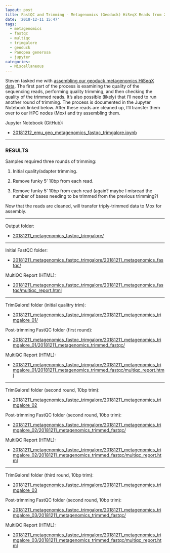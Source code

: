 ```yaml
---
layout: post
title: FastQC and Trimming - Metagenomics (Geoduck) HiSeqX Reads from 20180809
date: '2018-12-11 15:47'
tags:
  - metagenomics
  - fastqc
  - multiqc
  - trimgalore
  - geoduck
  - Panopea generosa
  - jupyter
categories:
  - Miscellaneous
---
```

Steven tasked me with [assembling our geoduck metagenomics HiSeqX data](https://github.com/RobertsLab/resources/issues/508). The first part of the process is examining the quality of the sequencing reads, performing quality trimming, and then checking the quality of the trimmed reads. It's also possible (likely) that I'll need to run another round of trimming. The process is documented in the Jupyter Notebook linked below. After these reads are cleaned up, I'll transfer them over to our HPC nodes (Mox) and try assembling them.


Jupyter Notebook (GitHub):

- [20181212_emu_geo_metagenomics_fastqc_trimgalore.ipynb](https://github.com/RobertsLab/code/blob/master/notebooks/sam/20181212_emu_geo_metagenomics_fastqc_trimgalore.ipynb)

---

### RESULTS

Samples required three rounds of trimming:

1. Initial quality/adapter trimming.

2. Remove funky 5' 10bp from each read.

3. Remove funky 5' 10bp from each read (again? maybe I misread the number of bases needing to be trimmed from the previous trimming?)

Now that the reads are cleaned, will transfer triply-trimmed data to Mox for assembly.

---

Output folder:

- [20181211_metagenomics_fastqc_trimgalore/](http://gannet.fish.washington.edu/Atumefaciens/20181211_metagenomics_fastqc_trimgalore/)


---

Initial FastQC folder:

- [20181211_metagenomics_fastqc_trimgalore/20181211_metagenomics_fastqc/](http://gannet.fish.washington.edu/Atumefaciens/20181211_metagenomics_fastqc_trimgalore/20181211_metagenomics_fastqc/)

MultiQC Report (HTML):

- [20181211_metagenomics_fastqc_trimgalore/20181211_metagenomics_fastqc/multiqc_report.html](http://gannet.fish.washington.edu/Atumefaciens/20181211_metagenomics_fastqc_trimgalore/20181211_metagenomics_fastqc/multiqc_report.html)


---

TrimGalore! folder (initial qualitry trim):

- [20181211_metagenomics_fastqc_trimgalore/20181211_metagenomics_trimgalore_01/](http://gannet.fish.washington.edu/Atumefaciens/20181211_metagenomics_fastqc_trimgalore/20181211_metagenomics_trimgalore_01/)

Post-trimming FastQC folder (first round):

- [20181211_metagenomics_fastqc_trimgalore/20181211_metagenomics_trimgalore_01/20181211_metagenomics_trimmed_fastqc/](http://gannet.fish.washington.edu/Atumefaciens/20181211_metagenomics_fastqc_trimgalore/20181211_metagenomics_trimgalore_01/20181211_metagenomics_trimmed_fastqc/)

MultiQC Report (HTML):

- [20181211_metagenomics_fastqc_trimgalore/20181211_metagenomics_trimgalore_01/20181211_metagenomics_trimmed_fastqc/multiqc_report.html](http://gannet.fish.washington.edu/Atumefaciens/20181211_metagenomics_fastqc_trimgalore/20181211_metagenomics_trimgalore_01/20181211_metagenomics_trimmed_fastqc/multiqc_report.html)

---

TrimGalore! folder (second round, 10bp trim):

- [20181211_metagenomics_fastqc_trimgalore/20181211_metagenomics_trimgalore_02](http://gannet.fish.washington.edu/Atumefaciens/20181211_metagenomics_fastqc_trimgalore/20181211_metagenomics_trimgalore_02)

Post-trimming FastQC folder (second round, 10bp trim):

- [20181211_metagenomics_fastqc_trimgalore/20181211_metagenomics_trimgalore_02/20181211_metagenomics_trimmed_fastqc/](http://gannet.fish.washington.edu/Atumefaciens/20181211_metagenomics_fastqc_trimgalore/20181211_metagenomics_trimgalore_02/20181211_metagenomics_trimmed_fastqc/)

MultiQC Report (HTML):

- [20181211_metagenomics_fastqc_trimgalore/20181211_metagenomics_trimgalore_02/20181211_metagenomics_trimmed_fastqc/multiqc_report.html](http://gannet.fish.washington.edu/Atumefaciens/20181211_metagenomics_fastqc_trimgalore/20181211_metagenomics_trimgalore_02/20181211_metagenomics_trimmed_fastqc/multiqc_report.html)


---

TrimGalore! folder (third round, 10bp trim):

- [20181211_metagenomics_fastqc_trimgalore/20181211_metagenomics_trimgalore_03](http://gannet.fish.washington.edu/Atumefaciens/20181211_metagenomics_fastqc_trimgalore/20181211_metagenomics_trimgalore_03)

Post-trimming FastQC folder (second round, 10bp trim):

- [20181211_metagenomics_fastqc_trimgalore/20181211_metagenomics_trimgalore_03/20181211_metagenomics_trimmed_fastqc/](http://gannet.fish.washington.edu/Atumefaciens/20181211_metagenomics_fastqc_trimgalore/20181211_metagenomics_trimgalore_03/20181211_metagenomics_trimmed_fastqc/)

MultiQC Report (HTML):

- [20181211_metagenomics_fastqc_trimgalore/20181211_metagenomics_trimgalore_03/20181211_metagenomics_trimmed_fastqc/multiqc_report.html](http://gannet.fish.washington.edu/Atumefaciens/20181211_metagenomics_fastqc_trimgalore/20181211_metagenomics_trimgalore_03/20181211_metagenomics_trimmed_fastqc/multiqc_report.html)
